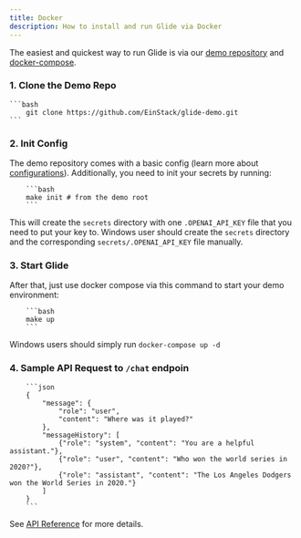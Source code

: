 ```yaml
---
title: Docker
description: How to install and run Glide via Docker
---
```


The easiest and quickest way to run Glide is via our [demo repository](https://github.com/EinStack/glide-demo.git) and [docker-compose](https://docs.docker.com/compose/).

### 1. Clone the Demo Repo

    ```bash
        git clone https://github.com/EinStack/glide-demo.git
    ```

### 2. Init Config

The demo repository comes with a basic config (learn more about [configurations]()). Additionally, you need to init your secrets by running:

        ```bash
        make init # from the demo root
        ```

This will create the `secrets` directory with one `.OPENAI_API_KEY` file that you need to put your key to.
Windows user should create the `secrets` directory and the corresponding `secrets/.OPENAI_API_KEY` file manually.

### 3. Start Glide

After that, just use docker compose via this command to start your demo environment:

        ```bash
        make up
        ```

Windows users should simply run `docker-compose up -d`

### 4. Sample API Request to `/chat` endpoin

        ```json
        {
            "message": {
                "role": "user",
                "content": "Where was it played?"
            },
            "messageHistory": [
                {"role": "system", "content": "You are a helpful assistant."},
                {"role": "user", "content": "Who won the world series in 2020?"},
                {"role": "assistant", "content": "The Los Angeles Dodgers won the World Series in 2020."}
            ]
        }
        ```
See [API Reference](/api-reference/introduction) for more details.
